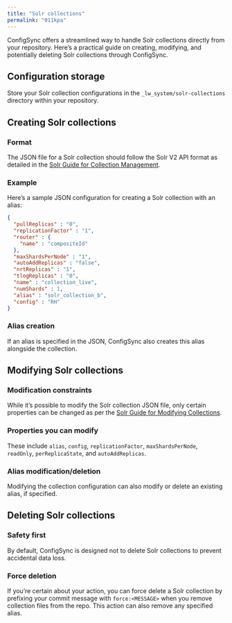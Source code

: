 ```yaml
---
title: "Solr collections"
permalink: "011kpa"
---
```


ConfigSync offers a streamlined way to handle Solr collections directly from your repository.
Here’s a practical guide on creating, modifying, and potentially deleting Solr collections through ConfigSync.

## Configuration storage

Store your Solr collection configurations in the `_lw_system/solr-collections` directory within your repository.

## Creating Solr collections

### Format

The JSON file for a Solr collection should follow the Solr V2 API format as detailed in the [Solr Guide for Collection Management](https://solr.apache.org/guide/solr/latest/deployment-guide/collection-management.html#create).

### Example

Here’s a sample JSON configuration for creating a Solr collection with an alias:

```json
{
  "pullReplicas" : "0",
  "replicationFactor" : "1",
  "router" : {
    "name" : "compositeId"
  },
  "maxShardsPerNode" : "1",
  "autoAddReplicas" : "false",
  "nrtReplicas" : "1",
  "tlogReplicas" : "0",
  "name" : "collection_live",
  "numShards" : 1,
  "alias" : "solr_collection_b",
  "config" : "RH"
}
```

### Alias creation

If an alias is specified in the JSON, ConfigSync also creates this alias alongside the collection.

## Modifying Solr collections

### Modification constraints

While it’s possible to modify the Solr collection JSON file, only certain properties can be changed as per the [Solr Guide for Modifying Collections](https://solr.apache.org/guide/solr/latest/deployment-guide/collection-management.html#modifycollection).

### Properties you can modify

These include `alias`, `config`, `replicationFactor`, `maxShardsPerNode`, `readOnly`, `perReplicaState`, and `autoAddReplicas`.

### Alias modification/deletion

Modifying the collection configuration can also modify or delete an existing alias, if specified.

## Deleting Solr collections

### Safety first

By default, ConfigSync is designed not to delete Solr collections to prevent accidental data loss.

### Force deletion

If you’re certain about your action, you can force delete a Solr collection by prefixing your commit message with `force:<MESSAGE>` when you remove collection files from the repo.
This action can also remove any specified alias.